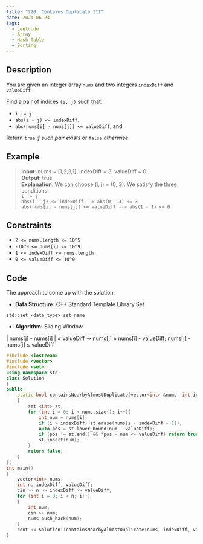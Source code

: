 ```yaml
---
title: "220. Contains Duplicate III"
date: 2024-06-24
tags: 
  - Leetcode
  - Array
  - Hash Table
  - Sorting
---
```


## Description

You are given an integer array `nums` and two integers `indexDiff` and `valueDiff`

Find a pair of indices `(i, j)` such that:
- `i != j`
- `abs(i - j) <= indexDiff`.
- `abs(nums[i] - nums[j]) <= valueDiff`, and

Return `true` *if such pair exists* or `false` *otherwise*.

## Example

> **Input**: nums = [1,2,3,1], indexDiff = 3, valueDiff = 0
<br/> **Output**: true
<br/> **Explanation**: We can choose (i, j) = (0, 3).
We satisfy the three conditions:
<br/> `i != j`
<br/> `abs(i - j) <= indexDiff --> abs(0 - 3) <= 3`
<br/> `abs(nums[i] - nums[j]) <= valueDiff --> abs(1 - 1) <= 0` 

## Constraints
- `2 <= nums.length <= 10^5`
- `-10^9 <= nums[i] <= 10^9`
- `1 <= indexDiff <= nums.length`
- `0 <= valueDiff <= 10^9`

## Code
The approach to come up with the solution:
- **Data Structure:** C++ Standard Template Library Set

`std::set <data_type> set_name`

- **Algorithm:** Sliding Window

$\big|$ nums[j] - nums[i] $\big|$ $\le$ valueDiff 
$\Rightarrow$ nums[j] $\ge$ nums[i]  - valueDiff;
nums[j] - nums[i] $\le$ valueDiff 


```c++
#include <iostream>
#include <vector>
#include <set>
using namespace std;
class Solution
{
public:
    static bool containsNearbyAlmostDuplicate(vector<int> &nums, int indexDiff, int valueDiff)
    {
        set <int> st;
        for (int i = 0; i < nums.size(); i++){
            int num = nums[i];
            if (i > indexDiff) st.erase(nums[i - indexDiff - 1]);
            auto pos = st.lower_bound(num - valueDiff);
            if (pos != st.end() && *pos - num <= valueDiff) return true;
            st.insert(num);
        }
        return false;
    }
};
int main()
{
    vector<int> nums;
    int n, indexDiff, valueDiff;
    cin >> n >> indexDiff >> valueDiff;
    for (int i = 0; i < n; i++)
    {
        int num;
        cin >> num;
        nums.push_back(num);
    }
    cout << Solution::containsNearbyAlmostDuplicate(nums, indexDiff, valueDiff);
}
```